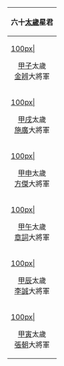 {| class="wikitable"
! colspan="10" |六十[[太歲]]星君
|-
|[[file:麻豆代天府甲子太歲金辨大將軍神像.jpg|100px|]]<center>[[甲子]]太歲<br>[[金辨]]大將軍</center>||[[file:麻豆代天府乙丑太歲陳材大將軍神像.jpg|100px|]]<center>[[乙丑]]太歲<br>[[陳材]]大將軍</center>||[[file:麻豆代天府丙寅太歲耿章大將軍神像.jpg|100px|]]<center>[[丙寅]]太歲<br>[[耿章]]大將軍</center>||[[file:麻豆代天府丁卯太歲沈興大將軍神像.jpg|100px|]]<center>[[丁卯]]太歲<br>[[沈興]]大將軍</center>||[[file:麻豆代天府戊辰太歲趙達大將軍神像.jpg|100px|]]<center>[[戊辰]]太歲<br>[[趙達]]大將軍</center>||[[file:麻豆代天府己巳太歲郭燦大將軍神像.jpg|100px|]]<center>[[己巳]]太歲<br>[[郭燦]]大將軍</center>||[[file:麻豆代天府庚午太歲王濟大將軍神像.jpg|100px|]]<center>[[庚午]]太歲<br>[[王濟]]大將軍</center>||[[file:麻豆代天府辛未太歲李素大將軍神像.jpg|100px|]]<center>[[辛未]]太歲<br>[[李素]]大將軍</center>||[[file:麻豆代天府壬申太歲劉旺大將軍神像.jpg|100px|]]<center>[[壬申]]太歲<br>[[劉旺]]大將軍</center>||[[file:麻豆代天府癸酉太歲康志大將軍神像.jpg|100px|]]<center>[[癸酉]]太歲<br>康志大將軍</center>
|-
|[[file:麻豆代天府甲戌太歲施廣大將軍神像.jpg|100px|]]<center>[[甲戌]]太歲<br>[[施廣]]大將軍</center>||[[file:麻豆代天府乙亥太歲任保大將軍神像.jpg|100px|]]<center>[[乙亥]]太歲<br>[[任保]]大將軍</center>||[[file:麻豆代天府丙子太歲郭嘉大將軍神像.jpg|100px|]]<center>[[丙子]]太歲<br>[[郭嘉 (太歲)|郭嘉]]大將軍</center>||[[file:麻豆代天府丁丑太歲汪文大將軍神像.jpg|100px|]]<center>[[丁丑]]太歲<br>[[汪文]]大將軍</center>||[[file:麻豆代天府戊寅太歲魯先大將軍神像.jpg|100px|]]<center>[[戊寅]]太歲<br>[[魯先]]大將軍</center>||[[file:麻豆代天府己卯太歲龍仲大將軍神像.jpg|100px|]]<center>[[己卯]]太歲<br>[[龍仲]]大將軍</center>||[[file:麻豆代天府庚辰太歲董德大將軍神像.jpg|100px|]]<center>[[庚辰]]太歲<br>[[董德]]大將軍</center>||[[file:麻豆代天府辛巳太歲鄭但大將軍神像.jpg|100px|]]<center>[[辛巳]]太歲<br>[[鄭但]]大將軍</center>||[[file:麻豆代天府壬午太歲陸明大將軍神像.jpg|100px|]]<center>[[壬午]]太歲<br>[[陸明]]大將軍</center>||[[file:麻豆代天府癸未太歲魏仁大將軍神像.jpg|100px|]]<center>[[癸未]]太歲<br>[[魏仁]]大將軍</center>
|-
|[[file:麻豆代天府甲申太歲方傑大將軍神像.jpg|100px|]]<center>[[甲申]]太歲<br>[[方傑]]大將軍</center>||[[file:麻豆代天府乙酉太歲蔣崇大將軍神像.jpg|100px|]]<center>[[乙酉]]太歲<br>[[蔣崇]]大將軍</center>||[[file:麻豆代天府丙戌太歲白敏大將軍神像.jpg|100px|]]<center>[[丙戌]]太歲<br>[[白敏]]大將軍</center>||[[file:麻豆代天府丁亥太歲封濟大將軍神像.jpg|100px|]]<center>[[丁亥]]太歲<br>[[封濟]]大將軍</center>||[[file:麻豆代天府戊子太歲鄒鐺大將軍神像.jpg|100px|]]<center>[[戊子]]太歲<br>[[鄒鐺]]大將軍</center>||[[file:麻豆代天府己丑太歲傅佑大將軍神像.jpg|100px|]]<center>[[己丑]]太歲<br>[[傅佑]]大將軍</center>||[[file:麻豆代天府庚寅太歲鄔桓大將軍神像.jpg|100px|]]<center>[[庚寅]]太歲<br>[[鄔桓]]大將軍</center>||[[file:麻豆代天府辛卯太歲范寧大將軍神像.jpg|100px|]]<center>[[辛卯]]太歲<br>[[范寧]]大將軍</center>||[[file:麻豆代天府壬辰太歲彭泰大將軍神像.jpg|100px|]]<center>[[壬辰]]太歲<br>[[彭泰]]大將軍</center>||[[file:麻豆代天府癸巳太歲徐單大將軍神像.jpg|100px|]]<center>[[癸巳]]太歲<br>[[徐單]]大將軍</center>
|-
|[[file:麻豆代天府甲午太歲章詞大將軍神像.jpg|100px|]]<center>[[甲午]]太歲<br>[[章詞]]大將軍</center>||[[file:麻豆代天府乙未太歲楊仙大將軍神像.jpg|100px|]]<center>[[乙未]]太歲<br>[[楊仙]]大將軍</center>||[[file:麻豆代天府丙申太歲管仲大將軍神像.jpg|100px|]]<center>[[丙申]]太歲<br>[[管仲 (太歲)|管仲]]大將軍</center>||[[file:麻豆代天府丁酉太歲唐傑大將軍神像.jpg|100px|]]<center>[[丁酉]]太歲<br>[[唐傑]]大將軍</center>||[[file:麻豆代天府戊戌太歲姜武大將軍神像.jpg|100px|]]<center>[[戊戌]]太歲<br>[[姜武]]大將軍</center>||[[file:麻豆代天府己亥太歲謝太大將軍神像.jpg|100px|]]<center>[[己亥]]太歲<br>[[謝太]]大將軍</center>||[[file:麻豆代天府庚子太歲盧秘大將軍神像.jpg|100px|]]<center>[[庚子]]太歲<br>[[盧秘]]大將軍</center>||[[file:麻豆代天府辛丑太歲楊信大將軍神像.jpg|100px|]]<center>[[辛丑]]太歲<br/>[[楊信]]大將軍</center>||[[file:麻豆代天府壬寅太歲賀諤大將軍神像.jpg|100px|]]<center>[[壬寅]]太歲<br>[[賀諤]]大將軍</center>||[[file:麻豆代天府癸卯太歲皮時大將軍神像.jpg|100px|]]<center>[[癸卯]]太歲<br>[[皮時]]大將軍</center>
|-
|[[file:麻豆代天府甲辰太歲李誠大將軍神像.jpg|100px|]]<center>[[甲辰]]太歲<br>[[李誠]]大將軍</center>||[[file:麻豆代天府乙巳太歲吳遂大將軍神像.jpg|100px|]]<center>[[乙巳]]太歲<br>[[吳遂]]大將軍</center>||[[file:麻豆代天府丙午太歲文哲大將軍神像.jpg|100px|]]<center>[[丙午]]太歲<br>[[文哲]]大將軍</center>||[[file:麻豆代天府丁未太歲繆丙大將軍神像.jpg|100px|]]<center>[[丁未]]太歲<br>[[繆丙]]大將軍</center>||[[file:麻豆代天府戊申太歲徐浩大將軍神像.jpg|100px|]]<center>[[戊申]]太歲<br>[[徐浩]]大將軍</center>||[[file:麻豆代天府己酉太歲程寶大將軍神像.jpg|100px|]]<center>[[己酉]]太歲<br>[[程寶]]大將軍</center>||[[file:麻豆代天府庚戌太歲倪秘大將軍神像.jpg|100px|]]<center>[[庚戌]]太歲<br>[[倪秘]]大將軍</center>||[[file:麻豆代天府辛亥太歲葉堅大將軍神像.jpg|100px|]]<center>[[辛亥]]太歲<br>[[葉堅]]大將軍</center>||[[file:麻豆代天府壬子太歲丘德大將軍神像.jpg|100px|]]<center>[[壬子]]太歲<br>[[丘德]]大將軍</center>||[[file:麻豆代天府癸丑太歲朱得大將軍神像.jpg|100px|]]<center>[[癸丑]]太歲<br>[[朱得]]大將軍</center>
|-
|[[file:麻豆代天府甲寅太歲張朝大將軍神像.jpg|100px|]]<center>[[甲寅]]太歲<br>[[張朝]]大將軍</center>||[[file:麻豆代天府乙卯太歲萬清大將軍神像.jpg|100px|]]<center>[[乙卯]]太歲<br>[[萬清]]大將軍</center>||[[file:麻豆代天府丙辰太歲辛亞大將軍神像.jpg|100px|]]<center>[[丙辰]]太歲<br>[[辛亞]]大將軍</center>||[[file:麻豆代天府丁巳太歲楊彥大將軍神像.jpg|100px|]]<center>[[丁巳]]太歲<br>[[楊彥]]大將軍</center>||[[file:麻豆代天府戊午太歲黎卿大將軍神像.jpg|100px|]]<center>[[戊午]]太歲<br>[[黎卿]]大將軍</center>||[[file:麻豆代天府己未太歲傅黨大將軍神像.jpg|100px|]]<center>[[己未]]太歲<br>[[傅黨]]大將軍</center>||[[file:麻豆代天府庚申太歲毛梓大將軍神像.jpg|100px|]]<center>[[庚申]]太歲<br>[[毛梓]]大將軍</center>||[[file:麻豆代天府辛酉太歲石政大將軍神像.jpg|100px|]]<center>[[辛酉]]太歲<br>[[石政]]大將軍</center>||[[file:麻豆代天府壬戌太歲洪充大將軍神像.jpg|100px|]]<center>[[壬戌]]太歲<br>[[洪充]]大將軍</center>||[[file:麻豆代天府癸亥太歲虞程大將軍神像.jpg|100px|]]<center>[[癸亥]]太歲<br>[[虞程]]大將軍</center>
|}